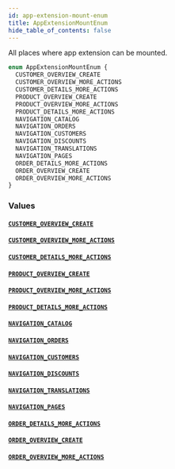 ```yaml
---
id: app-extension-mount-enum
title: AppExtensionMountEnum
hide_table_of_contents: false
---
```


All places where app extension can be mounted.

```graphql
enum AppExtensionMountEnum {
  CUSTOMER_OVERVIEW_CREATE
  CUSTOMER_OVERVIEW_MORE_ACTIONS
  CUSTOMER_DETAILS_MORE_ACTIONS
  PRODUCT_OVERVIEW_CREATE
  PRODUCT_OVERVIEW_MORE_ACTIONS
  PRODUCT_DETAILS_MORE_ACTIONS
  NAVIGATION_CATALOG
  NAVIGATION_ORDERS
  NAVIGATION_CUSTOMERS
  NAVIGATION_DISCOUNTS
  NAVIGATION_TRANSLATIONS
  NAVIGATION_PAGES
  ORDER_DETAILS_MORE_ACTIONS
  ORDER_OVERVIEW_CREATE
  ORDER_OVERVIEW_MORE_ACTIONS
}
```

### Values

#### [`CUSTOMER_OVERVIEW_CREATE`](#)

#### [`CUSTOMER_OVERVIEW_MORE_ACTIONS`](#)

#### [`CUSTOMER_DETAILS_MORE_ACTIONS`](#)

#### [`PRODUCT_OVERVIEW_CREATE`](#)

#### [`PRODUCT_OVERVIEW_MORE_ACTIONS`](#)

#### [`PRODUCT_DETAILS_MORE_ACTIONS`](#)

#### [`NAVIGATION_CATALOG`](#)

#### [`NAVIGATION_ORDERS`](#)

#### [`NAVIGATION_CUSTOMERS`](#)

#### [`NAVIGATION_DISCOUNTS`](#)

#### [`NAVIGATION_TRANSLATIONS`](#)

#### [`NAVIGATION_PAGES`](#)

#### [`ORDER_DETAILS_MORE_ACTIONS`](#)

#### [`ORDER_OVERVIEW_CREATE`](#)

#### [`ORDER_OVERVIEW_MORE_ACTIONS`](#)

